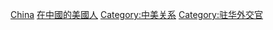 {{commonscat|Diplomats of the United States, in China}}
[[Category:美國駐各國外交官|China]]
[[Category:在中國的美國人|]]
[[Category:中美关系|Category:中美关系]]
[[Category:驻华外交官|Category:驻华外交官]]